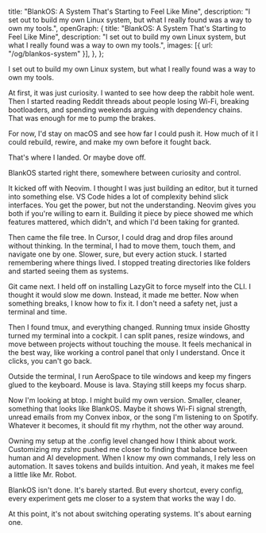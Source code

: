 
  title: "BlankOS: A System That's Starting to Feel Like Mine",
  description: "I set out to build my own Linux system, but what I really found was a way to own my tools.",
  openGraph: {
    title: "BlankOS: A System That's Starting to Feel Like Mine",
    description: "I set out to build my own Linux system, but what I really found was a way to own my tools.",
    images: [{ url: "/og/blankos-system" }],
  },
};

I set out to build my own Linux system, but what I really found was a way to own my tools.

At first, it was just curiosity. I wanted to see how deep the rabbit hole went. Then I started reading Reddit threads about people losing Wi-Fi, breaking bootloaders, and spending weekends arguing with dependency chains. That was enough for me to pump the brakes.

For now, I'd stay on macOS and see how far I could push it. How much of it I could rebuild, rewire, and make my own before it fought back.

That's where I landed. Or maybe dove off.

<Figure>
  <Tenor 
    postid="26595552" 
    aspectRatio="1.77778" 
    width="100%" 
    title="indian-dude-jumping-in-lake-indian-dude-jumping-in-water-jumping-in-lake-missar-avstamp" 
    displayTitle="Indian Dude Jumping In Lake Jumping In Water" 
    searchLink="https://tenor.com/search/indian+dude+jumping+in+lake-gifs" 
  />
</Figure>

BlankOS started right there, somewhere between curiosity and control.

It kicked off with Neovim. I thought I was just building an editor, but it turned into something else. VS Code hides a lot of complexity behind slick interfaces. You get the power, but not the understanding. Neovim gives you both if you're willing to earn it. Building it piece by piece showed me which features mattered, which didn't, and which I'd been taking for granted. <CopyPrompt id="neovim" />

Then came the file tree. In Cursor, I could drag and drop files around without thinking. In the terminal, I had to move them, touch them, and navigate one by one. Slower, sure, but every action stuck. I started remembering where things lived. I stopped treating directories like folders and started seeing them as systems. <CopyPrompt id="terminal" />

Git came next. I held off on installing LazyGit to force myself into the CLI. I thought it would slow me down. Instead, it made me better. Now when something breaks, I know how to fix it. I don't need a safety net, just a terminal and time. <CopyPrompt id="git" />

Then I found tmux, and everything changed. Running tmux inside Ghostty turned my terminal into a cockpit. I can split panes, resize windows, and move between projects without touching the mouse. It feels mechanical in the best way, like working a control panel that only I understand. Once it clicks, you can't go back. <CopyPrompt id="tmux" />

Outside the terminal, I run AeroSpace to tile windows and keep my fingers glued to the keyboard. Mouse is lava. Staying still keeps my focus sharp. <CopyPrompt id="aerospace" />

Now I'm looking at btop. I might build my own version. Smaller, cleaner, something that looks like BlankOS. Maybe it shows Wi-Fi signal strength, unread emails from my Convex inbox, or the song I'm listening to on Spotify. Whatever it becomes, it should fit my rhythm, not the other way around.

Owning my setup at the .config level changed how I think about work. Customizing my zshrc pushed me closer to finding that balance between human and AI development. When I know my own commands, I rely less on automation. It saves tokens and builds intuition. And yeah, it makes me feel a little like Mr. Robot.

<Figure>
  <Tenor 
    postid="13530453" 
    aspectRatio="1.77778" 
    width="100%" 
    title="yes-yeah-we-did-it-great-wow" 
    displayTitle="Yes Yeah" 
    searchLink="https://tenor.com/search/yes-gifs" 
  />
</Figure>

BlankOS isn't done. It's barely started. But every shortcut, every config, every experiment gets me closer to a system that works the way I do.

At this point, it's not about switching operating systems.
It's about earning one.
